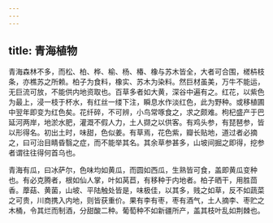 ```yaml
---
---
---
```

title: 青海植物
---



青海森林不多，而松、柏、桦、榆、杨、椿、橡与苏木皆全，大者可合围，槎枿枝条，亦樵苏之所赖。柏子为食料，橡实、苏木为染料。然巨材虽美，万牛不能运，无巨流可放，不能供内地资取也。百草多者如大黄，深谷中遍有之。红花，以紫色为最上，浸一枝于杯水，有红丝一缕下注，瞬息水作淡红色，此为野种。或移植圃中翌年即变为红色矣。花纤碎，不可辨，小鸟常啄食之，求之颇难。枸杞盛产于巴延河两岸，地淤水肥，灌溉不假人力，土人撷之以供客。有鸡头参，有琵琶参，皆以形得名。初出土时，味甜，色似姜。有草焉，花色紫，瓣长贴地，道过者必摘之，曰可治目睛昏翳之症，而不能举其名。其余草参甚多，山坡间掘之即得，挖参者谓往往得何首乌也。

青海有瓜，曰冰萨尔，色味均如黄瓜，而圆如西瓜，生熟皆可食，盖即黄瓜变种也。有必克腾者，根如仙人掌，叶如莴苣，有移种于内地者。柏子晒干，用胜茴香。藦菇、黄菌，山坡、平陆触处皆是，味极佳，以其多，贱之如草，反不如蔬菜之可贵，川商携入内地，则皆获重价。果有李有枣，枣有酒气，土人摘李、枣贮之木桶，令其烂而制酒，分甜酸二种。葡萄种不如新疆所产，盖其枝叶乱如荆棘也。